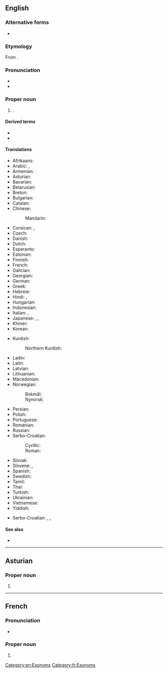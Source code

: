 {{also|Múnich|Münich}}
==English==
{{wikipedia}}

===Alternative forms===
* {{alter|en|Münich||uncommon}}

===Etymology===
From {{der|en|de|München}}.

===Pronunciation===
* {{IPA|en|/ˈmjuːnɪk/}}
* {{rhymes|en|uːnɪk}}

===Proper noun===
{{en-proper noun}}

# {{place|en|caplc|s/Bavaria|c/Germany}}.

====Derived terms====
* {{l|en|Munichism}}
* {{l|en|Munichite}}

====Translations====
{{trans-top|capital of Bavaria}}
* Afrikaans: {{t|af|München}}
* Arabic: {{t|ar|مْيُونِخ|m}}, {{t|ar|مِيُونيخ}}
* Armenian: {{t|hy|Մյունխեն}}
* Asturian: {{t|ast|Munich}}
* Bavarian: {{t|bar|Minga}}
* Belarusian: {{t|be|Мю́нхэн|m}}
* Breton: {{t|br|München}}
* Bulgarian: {{t+|bg|Мю́нхен|m}}
* Catalan: {{t+|ca|Munic|m}}
* Chinese:
*: Mandarin: {{t+|cmn|慕尼黑|tr=Mùníhēi|sc=Hani}}
* Corsican: {{t|co|Monacu|m}}, {{t|co|Monacu di Baviera|m}}
* Czech: {{t+|cs|Mnichov|m}}
* Danish: {{t+|da|München|n}}
* Dutch: {{t|nl|München}}
* Esperanto: {{t+|eo|Munkeno}}
* Estonian: {{t+|et|München}}
* Finnish: {{t+|fi|München}}
* French: {{t+|fr|Munich}}
* Galician: {{t|gl|Munique}}
* Georgian: {{t|ka|მიუნხენი}}
* German: {{t+|de|München|n}}
* Greek: {{t+|el|Μόναχο|n}}
* Hebrew: {{t|he|מינכן|tr=Minkhen}}
* Hindi: {{t|hi|म्यूनिख|m}}, {{t|hi|म्यूनिक|m}}
* Hungarian: {{t+|hu|München}}
* Indonesian: {{t|id|Muenchen}}
* Italian: {{t|it|Monaco|m}}, {{t+|it|Monaco di Baviera|m}}
* Japanese: {{t|ja|ミュンヘン|tr=Myunhen|sc=Jpan}}, {{t|ja|ミューニック|tr=Myūnikku}}, {{t|ja|ミンガ|tr=Minga}}
* Khmer: {{t|km|ម៉ូនិច}}
* Korean: {{t|ko|^뮌헨}}
{{trans-mid}}
* Kurdish:
*: Northern Kurdish: {{t|kmr|Munih}}
* Ladin: {{t|lld|Minca|f}}
* Latin: {{t|la|Monachium}}
* Latvian: {{t|lv|Minhene}}
* Lithuanian: {{t|lt|Miunchenas}}
* Macedonian: {{t|mk|Минхен|m}}
* Norwegian:
*: Bokmål: {{t+|nb|München|n}}
*: Nynorsk: {{t|nn|München|n}}
* Persian: {{t+|fa|مونیخ|m|tr=Munix}}
* Polish: {{t+|pl|Monachium|n}}
* Portuguese: {{t+|pt|Munique|f}}
* Romanian: {{t|ro|München}}
* Russian: {{t+|ru|Мю́нхен|m}}
* Serbo-Croatian:
*: Cyrillic: {{t|sh|Минхен|m}}
*: Roman: {{t|sh|Minhen|m}}
* Slovak: {{t|sk|Mníchov|m}}
* Slovene: {{t|sl|München|m}}, {{t|sl|Monakovo|n}}
* Spanish: {{t+|es|Múnich|m}}
* Swedish: {{t+|sv|München|n}}
* Tamil: {{t|ta|மியூனிக்}}
* Thai: {{t|th|มิวนิก|tr=míunik}}
* Turkish: {{t+|tr|Münih}}
* Ukrainian: {{t|uk|Мю́нхен|m}}
* Vietnamese: {{t|vi|München}}
* Yiddish: {{t|yi|מינכן|n}}
{{trans-bottom}}

{{checktrans-top}}
* Serbo-Croatian: {{t+check|sh|München|m}}, {{t-check|sh|Monakov|m}}, {{t-check|sh|Monakovo|n}}
{{trans-mid}}
{{trans-bottom}}

====See also====
* {{l|en|München}}

[[Category:en:Exonyms]]

----

==Asturian==
{{wikipedia|lang=ast}}

===Proper noun===
{{ast-proper noun}}

# {{place|ast|caplc|s/Bavaria|c/Germany|t1=Munich}}

----

==French==
{{wikipedia|lang=fr}}

===Pronunciation===
* {{fr-IPA|Munik}}

===Proper noun===
{{fr-proper noun}}

# {{place|fr|caplc|s/Bavaria|c/Germany|t1=Munich}}

[[Category:fr:Exonyms]]